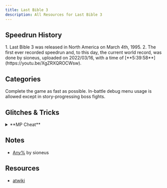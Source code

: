 ```yaml
---
title: Last Bible 3
description: All Resources for Last Bible 3
---
```



<DocsHero 
    content="Last Bible 3 is the sequel to Last Bible 2, having moved out of handheld consoles to the SNES. The game has a wide cast of characters that the player uses and the attack system is slightly revamped.."
    srcUrl={cover}
    alt="Last Bible 3 Cover"
/>

<LinkCard title="Leaderboards" href="https://www.speedrun.com/lastbible3" description="See all the submitted runs on Speedrun.com"/>

## Speedrun History

<Tabs>
<TabItem label="Any%">
<Steps> 
1. Last Bible 3 was released in North America on March 4th, 1995.
2. The first ever recorded speedrun and, to this day, the current world record, was done by sioneus, uploaded on 2022/03/16, with a time of [**5:39:58**](https://youtu.be/XgZRXQROCWsw).
</Steps>
</TabItem>

</Tabs>

## Categories
<CardGrid>
    <Card title="Any%">Complete the game as fast as possible. In-battle debug menu usage is allowed except in story-progressing boss fights.</Card>
    <Card title="Glitchless"></Card>
</CardGrid>

## Glitches & Tricks
<details>
<summary>**MP Cheat**</summary>

How to reproduce it:

- During any battle, press the Start button and the battle menu will change to a menu with three numbers. This is the i-battle debug menu.

- To close it, press the Start button again.

Features:

Each of the numbers can be changed.

- By pressing the A Button the first number is increased and by pressing B it's decreased. This number represents each of the attack effects in the game. By pressing X on a number, you can see the attack animation for the spell with that ID.
- By pressing the Up button, the second number is increased, and decreased with the Down button. This number represents the ID of every random encounter, including every boss fight. By pressing X on a number, you can change the current random encounter to whichever one's ID is selected.
- By pressing the Left button,the third number is increased and by pressing the Right number, it is decreased. This number represents the battle background. On pressing X, you can change the background to whichever one is selected.

The demon of ID 440, whose name is japanese is [うりね], transliterated to [URINE], can be recruited and can one-shot most fights due to being lvl 159 and having bugged stats.
</details>

## Notes
- [Any%](https://sioneus.me/notes/lb-3/) by sioneus

## Resources
- [atwiki](https://w.atwiki.jp/lastbible3/)